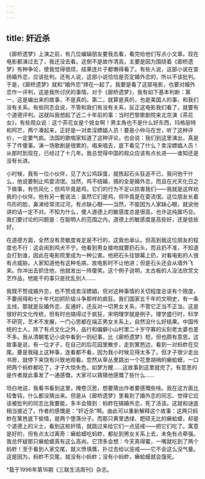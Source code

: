 ```yaml
---
---
---
```

title: 奸近杀
---

《廊桥遗梦》上演之前，有几位编辑朋友要我去看，看完给他们写点小文章。现在电影都演过去了，我还没去看。这倒不是故作清高，主要是因为围绕着《廊桥遗梦》有种争论，使我觉得很烦，结果连片子都懒得看了。有些人说，这部小说在宣扬婚外恋，应该批判。还有人说，这部小说恰恰是否定婚外恋的，所以不该批判。于是，《廊桥遗梦》就和“婚外恋”焊在一起了。我要是看了这部电影，也要对婚外恋作一评判，这是我所讨厌的事情。对于《廊桥遗梦》，我有如下基本判断：第一，这是编出来的故事，不是真的。第二，就算是真的，也是美国人的事，和我们没有关系。有些同志会说，不管和我们有没有关系，反正这电影我们看了，就要有个道德评判。这就叫我想起了近二十年前的事：当时巴黎歌剧院来北京演《茶花女》，有些观众说：这个茶花女是个妓女啊！男主角也不是什么好东西，玛格丽特和阿芒，两个凑起来，正好是一对卖淫嫖娼人员！要是小仲马在世，听了这种评价，一定要气疯。法国的歌唱家知道了这种评论，也会说：我们到这里演出，真是干了件傻事。演一场歌剧是很累的，唱来唱去，底下看见了什么？卖淫嫖娼人员！从那时到现在，已经过了十几年。我总觉得中国的观众应该有点长进——谁知还是没有长进。

小时候，我有一位小伙伴，见了大公鸡踩蛋，就拣起石头狂追不已，我问他干什么，他说要制止鸡耍流氓。当然，鸡不结婚，搞的全是婚外恋，而且在光天化日之下做事，有伤风化；但鸡毕竟是鸡，它们的行为不足以损害我们——我就是这样劝我的小伙伴。他有另一套说法：虽然它们是鸡，但毕竟是在耍流氓。这位朋友长着鸟形的脸，鼻涕经常流过河，有点缺心眼——当然，不能因为人家缺心眼，就说他讲的话一定不对。不知为什么，傻人道德上的敏感度总是很高，也许这纯属巧合。我们要讨论的问题是：在聪明人的范围之内，道德上的敏感度是高些好，还是低些好。

在道德方面，全然没有灵敏度肯定是不行的，这我也承认。但高到我这位朋友的程度也不行：这会闹到鸡犬不宁。他看到男女接吻就要扔石头，而且扔不准，不知道会打到谁，因此在电影院里成为一种公害。他把石头往银幕上扔，对看电影的人很有点威胁。人家知道他有这种毛病，放电影时不让他进；但是石头还会从墙外飞来。你冲出去抓住他，他就发出一阵傻笑。这个例子说明，太古板的人没法欣赏文艺作品，他能干的事只是扰乱别人……

我既不赞成婚外恋，也不赞成卖淫嫖娼，但对这种事情的关切程度总该有个限度，不要闹得和七十年代初抓阶级斗争那样的疯狂。我们国家五千年的文明史，有一条主线，那就是反婚外恋、反通奸，还反对一切男女关系，不管它正当不正当。这是很好的文化传统，但有时也搞得过于疯狂，宋明理学就是例子。理学盛行时，科学不研究，艺术不发展，一门心思都在端正男女关系上，自然没什么好结果。中国传统的士人，除了有点文化之外，品行和偏僻小山村里二十岁守寡的尖刻老太婆也差不多。我从清朝笔记小说中看到一则纪事，比《廊桥遗梦》短，但也颇有意思。这故事是说，有一位才子，在自己的后花园里散步，走到篱笆边，看到一对蚂蚱在交尾。要是我碰上这种事，连看都不看，因为我小时候见得太多了。但才子很少走出书房，就停下来饶有兴致地观看。忽然从草丛里跳出一个花里胡哨的癞蛤蟆，一口把两个蚂蚱都吃了，才子大惊失色，如梦方醒……这故事到这里就完了。有意思的是作者就此事发了一通感慨，大家可以猜猜他感慨了些什么……

坦白地说，我看书看到这里，掩卷沉思，想要猜出作者要感慨些啥。我在这方面比较鲁钝，什么都没猜出来。但是从《廊桥遗梦》里看到了婚外恋的同志、觉得它应该被批判的同志比我要能，多半会猜到：蚂蚱在搞婚外恋，死了活该。这就和谜底相当接近了。作者的感慨是：“奸近杀”啊。由此可以重新解释这个故事：这两只蚂蚱在篱笆底下偷情，是两个堕落分子。而那只黄里透绿、肥硕无比的癞蛤蟆，却是个道德上的义士，看到这桩奸情，就跳过来给它们一点惩戒——把它们吃了。寓意是好的，但有点太过离奇：癞蛤蟆吃蚂蚱，都扯到男女关系上去，未免有点牵强。我总怀疑那只癞蛤蟆真有这么高尚。它顶多会想：今天真得蜜，一嘴就吃到了两个蚂蚱！至于看到人家交尾，就义愤填膺，扑过去给以惩戒——它不会这么没气量。这是因为，蚂蚱不交尾，就没有小蚂蚱；没有小蚂蚱，癞蛤蟆就会饿死。

*载于1996年第16期《三联生活周刊》杂志。